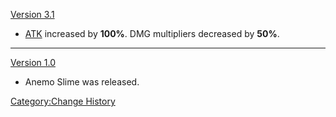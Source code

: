 [[Version 3.1]]
* [[ATK]] increased by '''100%'''. DMG multipliers decreased by '''50%'''.
----
[[Version 1.0]]
* Anemo Slime was released.
<noinclude>[[Category:Change History]]</noinclude>